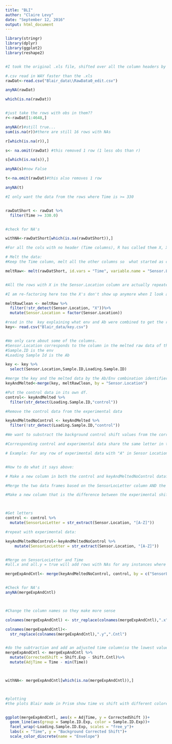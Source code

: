 ```yaml
---
title: "BLI"
author: "Claire Levy"
date: "September 12, 2016"
output: html_document
---
```



```r
library(stringr)
library(dplyr)
library(ggplot2)
library(reshape2)


#I took the original .xls file, shifted over all the column headers by one and called the first column header "Time" and then saved it as a .csv

#.csv read in WAY faster than the .xls
rawDat<-read.csv("Blair_data\\RawData0_edit.csv")

anyNA(rawDat)

which(is.na(rawDat))


#just take the rows with obs in them??
r<-rawDat[1:4648,]

anyNA(r)#still true...
sum(is.na(r))#there are still 16 rows with NAs

r[which(is.na(r)),]

s<- na.omit(rawDat) #this removed 1 row (1 less obs than r)

s[which(is.na(s)),]

anyNA(s)#now False

t<-na.omit(rawDat)#this also removes 1 row

anyNA(t)

#I only want the data from the rows where Time is >= 330 


rawDatShort <- rawDat %>%
  filter(Time >= 330.0)


#check for NA's

withNA<-rawDatShort[which(is.na(rawDatShort)),]

#For all the cols with no header (Time columns), R has called them X, X.1, X.2 etc. This is ok, we can identify and remove them since there is no column that we WANT called X. The other columns (A1 etc) are shift data describing combinations of Ab/Env, which we want to keep.

# Melt the data:
#Keep the Time column, melt all the other columns so  what started as column names are now rows in a column called Sensor.Location (this matches what the corresponding column in the key is called)and the shift data is in a single column called shift.

meltRaw<- melt(rawDatShort, id.vars = "Time", variable.name = "Sensor.Location", value.name = "Shift")


#All the rows with X in the Sensor.Location column are actually repeated time data that we dont want, so I'm removing them:

#I am re-factoring here too the X's don't show up anymore when I look at the levels.

meltRawClean <- meltRaw %>%
  filter(!str_detect(Sensor.Location, "X"))%>%
  mutate(Sensor.Location = factor(Sensor.Location))
```


```r
#read in the  key explaining what env and Ab were combined to get the readout in the raw data.
key<- read.csv("Blair_data/key.csv")


#We only care about some of the columns.
#Sensor.Location corresponds to the column in the melted raw data of the same name. This is an indentifier for a Env/Ab combination.
#Sample.ID is the env
#Loading Sample Id is the Ab

key <- key %>%
  select(Sensor.Location,Sample.ID,Loading.Sample.ID)

#merge the key and the melted data by the Ab/Env combination identifier ("Sensor Location")
keyAndMelted<-merge(key, meltRawClean, by = "Sensor.Location")

```


```r

#Put the control data in its own df.
control<- keyAndMelted %>%
  filter(str_detect(Loading.Sample.ID,"control"))

#Remove the control data from the experimental data

keyAndMeltedNoControl <- keyAndMelted %>%
  filter(!str_detect(Loading.Sample.ID,"control"))
```




```r


#We want to substract the background control shift values from the corresponding experimental shift values.

#Corresponding control and experimental data share the same letter in the "Sensor Location" column and the same time in the Time column. 

# Example: For any row of experimental data with "A" in Sensor Location, subtract the control shift value from the control data with "A" in the sensor location and a matching time. There is only one row of control data with "A". 


#How to do what it says above:

# Make a new column in both the control and keyAndMeltedNoControl dataframes that indicates the letter part of the "Sensor location." Call it "SensorLocLetter"

#Merge the two data frames based on the SensorLocLetter column AND the Time column. This causes each  experimental data point AND its corresponding control data point to be in the same row.

#Make a new column that is the difference between the experimental shift column and the control shift column.



#Get letters
control <- control %>%
  mutate(SensorLocLetter = str_extract(Sensor.Location, "[A-Z]"))

#repeat with experimental data:

keyAndMeltedNoControl<-keyAndMeltedNoControl %>%
    mutate(SensorLocLetter = str_extract(Sensor.Location, "[A-Z]"))


#Merge on SensorLocLetter and Time
#all.x and all.y = true will add rows with NAs for any instances where there were non-matches

mergeExpAndCntl<- merge(keyAndMeltedNoControl, control, by = c("SensorLocLetter", "Time"), all.x = TRUE, all.y = TRUE)


#Check for NA's
anyNA(mergeExpAndCntl)



#Change the column names so they make more sense

colnames(mergeExpAndCntl) <- str_replace(colnames(mergeExpAndCntl),".x",".Exp")

colnames(mergeExpAndCntl)<-
  str_replace(colnames(mergeExpAndCntl),".y",".Cntl")


#do the subtraction and add an adjusted time column(so the lowest value is zero, not 300 or whatever it is now)
mergeExpAndCntl <- mergeExpAndCntl %>%
  mutate(CorrectedShift = Shift.Exp - Shift.Cntl)%>%
  mutate(AdjTime = Time - min(Time))



withNA<- mergeExpAndCntl[which(is.na(mergeExpAndCntl)),]



#plotting
#the plots Blair made in Prism show time vs shift with different colored lines for each Env ("Sample ID"). She made different plots for each Ab ("Loading Sample ID"")


ggplot(mergeExpAndCntl, aes(x = AdjTime, y = CorrectedShift ))+
  geom_line(aes(group = Sample.ID.Exp, color = Sample.ID.Exp))+
  facet_wrap(~Loading.Sample.ID.Exp, scales = "free_y")+
  labs(x = "Time", y = "Background Corrected Shift")+
  scale_color_discrete(name = "Envelope")
```



